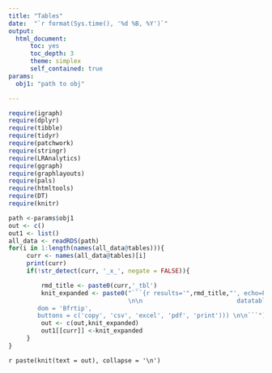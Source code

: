 ```yaml
---
title: "Tables"
date:  "`r format(Sys.time(), '%d %B, %Y')`"
output:
  html_document:
      toc: yes
      toc_depth: 3
      theme: simplex
      self_contained: true
params:
  obj1: "path to obj"

---
```


```r
require(igraph)
require(dplyr)
require(tibble)
require(tidyr)
require(patchwork)
require(stringr)
require(LRAnalytics)
require(ggraph)
require(graphlayouts)
require(pals)
require(htmltools)
require(DT)
require(knitr)
```



```r
path <-params$obj1
out <- c()
out1 <- list()
all_data <- readRDS(path)
for(i in 1:length(names(all_data@tables))){
     curr <- names(all_data@tables)[i]
     print(curr)
     if(!str_detect(curr, '_x_', negate = FALSE)){

         rmd_title <- paste0(curr,'_tbl')
         knit_expanded <- paste0("```{r results='",rmd_title,"', echo=FALSE,warning=F}
                                 \n\n                          datatable(all_data@tables[['",curr,"']][,c('Ligand.Cluster','Receptor.Cluster','Ligand','Receptor' ,'MeanLR')],caption='",curr,"', extensions = 'Buttons', options = list(
        dom = 'Bfrtip',
        buttons = c('copy', 'csv', 'excel', 'pdf', 'print'))) \n\n```")
         out <- c(out,knit_expanded)
         out1[[curr]] <-knit_expanded
     }
}

```

`r paste(knit(text = out), collapse = '\n')`
